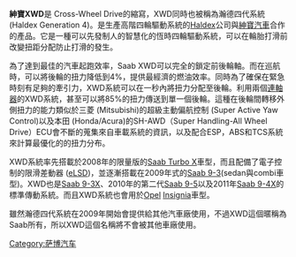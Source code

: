 {{unreferenced|time=2012-05-30T13:25:05+00:00}}
{{noteTA
|T = zh-hans:萨博XWD; zh-tw:紳寶XWD; zh-hk:紳寶XWD;
|1 = zh-hans:萨博; zh-tw:紳寶; zh-hk:紳寶;}}
'''紳寶XWD'''是 Cross-Wheel Drive的縮寫，XWD同時也被稱為瀚德四代系統 (Haldex Generation 4)。是生產高階四輪驅動系統的[[Haldex|Haldex]]公司與[[紳寶汽車|紳寶汽車]]合作的產品。它是一種可以先發制人的智慧化的恆時四輪驅動系統，可以在輪胎打滑前改變扭距分配防止打滑的發生。

為了達到最佳的汽車起跑效率，Saab XWD可以完全的鎖定前後輪軸。而在巡航時，可以將後輪的扭力降低到4%，提供最經濟的燃油效率。同時為了確保在緊急時刻有足夠的牽引力，XWD系統可以在一秒內將扭力分配至後輪。利用兩個[[連軸器|連軸器]]的XWD系統，甚至可以將85%的扭力傳送到單一個後輪。這種在後輪間轉移外側扭力的能力類似於三菱 (Mitsubishi)的超級主動偏航控制 (Super Active Yaw Control)以及本田 (Honda/Acura)的SH-AWD（Super Handling-All Wheel Drive）ECU會不斷的蒐集來自車載系統的資訊，以及配合ESP，ABS和TCS系統來計算最優化的的扭力分布。

XWD系統率先搭載於2008年的限量版的[[Saab_9-3|Saab Turbo X]]車型，而且配備了電子控制的限滑差動器 ([[eLSD|eLSD]])，並逐漸搭載在2009年式的[[Saab_9-3|Saab 9-3]](sedan與combi車型)。XWD也是[[Saab_9-3X|Saab 9-3X]]、2010年的第二代[[Saab_9-5|Saab 9-5]]以及2011年[[Saab_9-4X|Saab 9-4X]]的標準傳動系統。而且XWD系統也會用於[[Opel|Opel]] [[Insignia|Insignia]]車型。

雖然瀚德四代系統在2009年開始會提供給其他汽車廠使用，不過XWD這個暱稱為Saab所有，所以XWD這個名稱將不會被其他車廠使用。

[[Category:萨博汽车|Category:萨博汽车]]